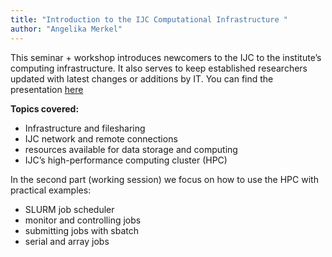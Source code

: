 ```yaml
---
title: "Introduction to the IJC Computational Infrastructure "
author: "Angelika Merkel"
---
```



This seminar + workshop introduces newcomers to the IJC to the institute's computing infrastructure. It also serves to keep established researchers updated with latest changes or additions by IT. You can find the presentation [here](data/Intro_to_IJC_computing_infrastructure.21112023.pdf) 


**Topics covered:**

* Infrastructure and filesharing
* IJC network and remote connections
* resources available  for data storage and computing
* IJC's high-performance computing cluster (HPC) 
 

In the second part (working session) we focus on how to use the HPC with practical examples:

* SLURM job scheduler
* monitor and controlling jobs
* submitting jobs with sbatch
* serial and array jobs


<!-- ```{=html} -->
<!-- <iframe width="100%" height="94%" class="slide-deck" src="data/Intro_to_IJC_computing_infrastructure.21112023.pdf" data-external="1"> -->
<!-- </iframe> -->
<!-- ``` -->


